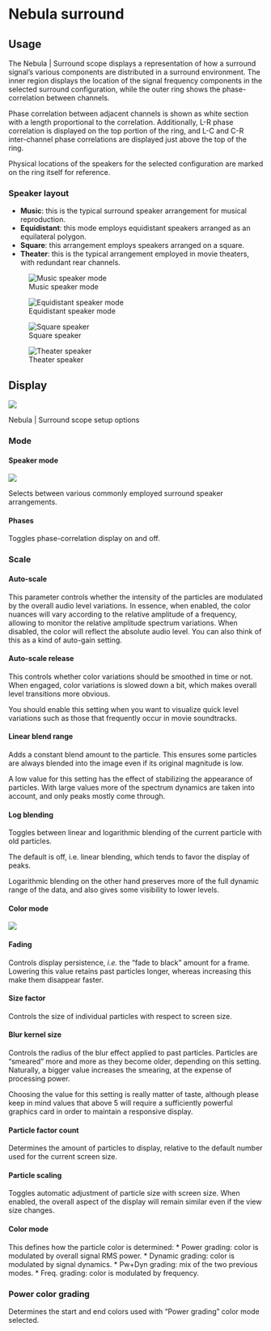 # Nebula surround

## Usage {#sec-nebula-surround-scope-usage}

The Nebula | Surround scope displays a representation of how a surround signal's various components are distributed in a surround environment. 
The inner region displays the location of the signal frequency components in the selected surround configuration, while the outer ring shows the phase-correlation between channels.

Phase correlation between adjacent channels is shown as white section with a length proportional to the correlation. 
Additionally, L-R phase correlation is displayed on the top portion of the ring, and L-C and C-R inter-channel phase correlations are displayed just above the top of the ring.

Physical locations of the speakers for the selected configuration are marked on the ring itself for reference.

### Speaker layout

+ **Music**: this is the typical surround speaker arrangement for musical reproduction.
+ **Equidistant**: this mode employs equidistant speakers arranged as an equilateral polygon.
+ **Square**: this arrangement employs speakers arranged on a square.
+ **Theater**: this is the typical arrangement employed in movie theaters, with redundant rear channels.

:::{layout-ncol="2"}

![Music speaker mode](https://flux-shared.s3.amazonaws.com/doc_images/Analyzer/Nebula/Music.png)

![Equidistant speaker mode](https://flux-shared.s3.amazonaws.com/doc_images/Analyzer/Nebula/Equidistant.png)

![Square speaker](https://flux-shared.s3.amazonaws.com/doc_images/Analyzer/Nebula/Square.png)

![Theater speaker](https://flux-shared.s3.amazonaws.com/doc_images/Analyzer/Nebula/Theater.png)

:::

## Display
![](https://flux-shared.s3.amazonaws.com/doc_images/Analyzer/Nebula/SurroundScopeSetup.png)

:::{.callout-note}
Nebula | Surround scope setup options
:::

### Mode

#### Speaker mode

![](https://flux-shared.s3.amazonaws.com/doc_images/Analyzer/Nebula/SpeakerMode.png)

Selects between various commonly employed surround speaker arrangements.

#### Phases
Toggles phase-correlation display on and off.

### Scale

#### Auto-scale
This parameter controls whether the intensity of the particles are modulated by the overall audio level variations. 
In essence, when enabled, the color nuances will vary according to the relative amplitude of a frequency, allowing to monitor the relative amplitude spectrum variations. 
When disabled, the color will reflect the absolute audio level. You can also think of this as a kind of auto-gain setting.

#### Auto-scale release
This controls whether color variations should be smoothed in time or not. 
When engaged, color variations is slowed down a bit, which makes overall level transitions more obvious.

:::{.callout-note}
You should enable this setting when you want to visualize quick level
variations such as those that frequently occur in movie soundtracks.
:::

#### Linear blend range
Adds a constant blend amount to the particle. 
This ensures some particles are always blended into the image even if its original magnitude is low.

A low value for this setting has the effect of stabilizing the appearance of particles. 
With large values more of the spectrum dynamics are taken into account, and only peaks mostly come through.

#### Log blending
Toggles between linear and logarithmic blending of the current particle with old particles.

The default is off, i.e. linear blending, which tends to favor the display of peaks.

Logarithmic blending on the other hand preserves more of the full dynamic range of the data, and also gives some visibility to lower levels.

#### Color mode

![](https://flux-shared.s3.amazonaws.com/doc_images/Analyzer/Nebula/ColorMode.png)

#### Fading

Controls display persistence, <i>i.e.</i> the "fade to black" amount for a frame. 
Lowering this value retains past particles longer, whereas increasing this make them disappear faster.

#### Size factor

Controls the size of individual particles with respect to screen size.

#### Blur kernel size

Controls the radius of the blur effect applied to past particles. 
Particles are "smeared" more and more as they become older, depending on this setting. 
Naturally, a bigger value increases the smearing, at the expense of processing power.

:::{.callout-note}
Choosing the value for this setting is really matter of taste, although please keep in mind values that above 5 will require a sufficiently powerful graphics card in order to maintain a responsive display.
:::

#### Particle factor count
Determines the amount of particles to display, relative to the default number used for the current screen size.

#### Particle scaling
Toggles automatic adjustment of particle size with screen size. When enabled, the overall aspect of the display will remain similar even if the view size changes.

#### Color mode
This defines how the particle color is determined:
* Power grading: color is modulated by overall signal
RMS power.
* Dynamic grading: color is modulated by signal dynamics.
* Pw+Dyn grading: mix of the two previous modes.
* Freq. grading: color is modulated by frequency.

### Power color grading
Determines the start and end colors used with "Power grading" color mode selected.
